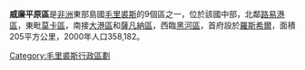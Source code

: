 {{Infobox settlement
<!-- See Template:Infobox settlement for additional fields and descriptions -->
| name                    = 威廉平原區
| native_name             = 
| native_name_lang        = <!-- ISO 639-2 code e.g. "fr" for French. If more than one, use {{lang}} instead -->
| settlement_type         = 
| image_skyline           = Tamarind falls.jpg
| image_alt               = 
| image_caption           = 
| image_flag              = 
| flag_alt                = 
| image_seal              = 
| seal_alt                = 
| image_shield            = 
| shield_alt              = 
| nickname                = 
| motto                   = 
| mottoeng                =
| image_map               = Mauritius-Plaines Wilhems District.svg
| map_alt                 = 
| map_caption             = 
| pushpin_map             = 
| pushpin_label_position  = 
| pushpin_map_alt         = 
| pushpin_map_caption     = 
| latd  =  |latm  =  |lats  =  |latNS  = 
| longd =  |longm =  |longs =  |longEW = 
| coor_pinpoint           = 
| coordinates_type        = 
| coordinates_display     = inline,title
| coordinates_footnotes   = 
| subdivision_type        = 國家
| subdivision_name        = {{flag|Mauritius}}
| subdivision_type1       = 
| subdivision_name1       =  
| subdivision_type2       = 
| subdivision_name2       = 
| subdivision_type3       = 
| subdivision_name3       = 
| established_title       = 
| established_date        = 
| founder                 = 
<!-- seat, smaller parts ------->
| parts_type              = 
| parts_style             = 
| parts                   = 
| p1                      = 
| p2                      = 
| seat_type               = 首府
| seat                    = [[羅斯希爾|羅斯希爾]]
| government_footnotes    = 
| leader_party            = 
| leader_title            = 
| leader_name             = 
| unit_pref               = Metric<!-- or US or UK -->
| area_footnotes          = 
| area_total_km2          = 205
| area_land_km2           = 
| area_water_km2          = 
| area_water_percent      = 
| area_note               = 
| elevation_footnotes     = 
| elevation_m             = 
| population_footnotes    =  
| population_total        = 358,182
| population_as_of        = 2000
| population_density_km2  = 
| population_demonym      = 
| population_note         = 
| timezone1               = 
| utc_offset1             = 
| timezone1_DST           = 
| utc_offset1_DST         = 
| postal_code_type        = 
| postal_code             = 
| area_code_type          = 
| area_code               = 
| iso_code                = MU-PW ('''P'''laines '''W'''ilhems)
| website                 = <!-- {{URL|example.com}} -->
| footnotes               = 
}}

'''威廉平原區'''是[[非洲|非洲]]東部島國[[毛里裘斯|毛里裘斯]]的9個區之一，位於該國中部，北鄰[[路易港區|路易港區]]，東毗[[莫卡區|莫卡區]]，南接[[大港區_(毛里裘斯)|大港區]]和[[薩凡納區|薩凡納區]]，西臨[[黑河區|黑河區]]，首府設於[[羅斯希爾|羅斯希爾]]，面積205平方公里，2000年人口358,182。

{{coord|20|18|S|57|29|E|region:MU_type:adm1st_source:GNS-enwiki|display=title}}

{{MU Districts}}

[[Category:毛里裘斯行政區劃|Category:毛里裘斯行政區劃]]